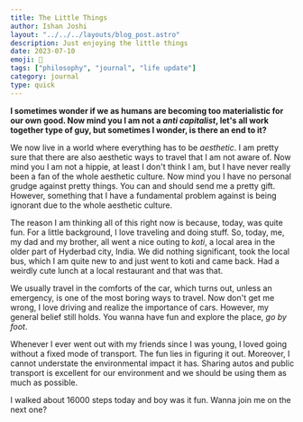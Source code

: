 ```yaml
---
title: The Little Things
author: Ishan Joshi
layout: "../../../layouts/blog_post.astro"
description: Just enjoying the little things
date: 2023-07-10
emoji: 🚌
tags: ["philosophy", "journal", "life update"]
category: journal
type: quick
---
```


**I sometimes wonder if we as humans are becoming too materialistic for our own good.
Now mind you I am not a _anti capitalist_, let's all work together type of guy, but sometimes
I wonder, is there an end to it?**

We now live in a world where everything has to be _aesthetic_. I am pretty sure that there are
also aesthetic ways to travel that I am not aware of. Now mind you I am not a hippie, at least I don't think I am,
but I have never really been a fan of the whole aesthetic culture.
Now mind you I have no personal grudge against pretty things. You can and should send me a pretty gift.
However, something that I have a fundamental problem against is being ignorant due to the whole aesthetic culture.

The reason I am thinking all of this right now is because, today, was quite fun. For a little background, I love traveling and doing stuff.
So, today, me, my dad and my brother, all went a nice outing to _koti_, a local 
area in the older part of Hyderbad city, India. We did nothing significant, took the local
bus, which I am quite new to and just went to koti and came back.
Had a weirdly cute lunch at a local restaurant and that was that.

We usually travel in the comforts of the car, which turns out, unless an emergency, is one of the most 
boring ways to travel. Now don't get me wrong, I love driving and realize the importance of cars.
However, my general belief still holds. You wanna have fun and explore the place, *go by foot*.

Whenever I ever went out with my friends since I was young, I loved going without a fixed mode of transport.
The fun lies in figuring it out. Moreover, I cannot understate the environmental impact it has.
Sharing autos and public transport is excellent for our environment and we should be using them as much as possible.

I walked about 16000 steps today and boy was it fun. Wanna join me on the next one?